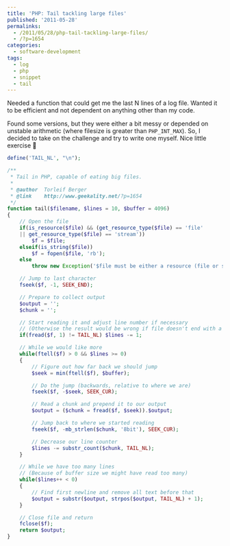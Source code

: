 ---
title: 'PHP: Tail tackling large files'
published: '2011-05-28'
permalinks:
  - /2011/05/28/php-tail-tackling-large-files/
  - /?p=1654
categories:
  - software-development
tags:
  - log
  - php
  - snippet
  - tail
---

Needed a function that could get me the last N lines of a log file. Wanted it to be efficient and not dependent on anything other than my code.

Found some versions, but they were either a bit messy or depended on unstable arithmetic (where filesize is greater than `PHP_INT_MAX`). So, I decided to take on the challenge and try to write one myself. Nice little exercise 🙂

```php
define('TAIL_NL', "\n");

/**
 * Tail in PHP, capable of eating big files.
 *
 * @author  Torleif Berger
 * @link    http://www.geekality.net/?p=1654
 */
function tail($filename, $lines = 10, $buffer = 4096)
{
    // Open the file
    if(is_resource($file) && (get_resource_type($file) == 'file'
    || get_resource_type($file) == 'stream'))
        $f = $file;
    elseif(is_string($file))
        $f = fopen($file, 'rb');
    else
        throw new Exception('$file must be either a resource (file or stream) or a filename.');

    // Jump to last character
    fseek($f, -1, SEEK_END);

    // Prepare to collect output
    $output = '';
    $chunk = '';

    // Start reading it and adjust line number if necessary
    // (Otherwise the result would be wrong if file doesn't end with a blank line)
    if(fread($f, 1) != TAIL_NL) $lines -= 1;

    // While we would like more
    while(ftell($f) > 0 && $lines >= 0)
    {
        // Figure out how far back we should jump
        $seek = min(ftell($f), $buffer);

        // Do the jump (backwards, relative to where we are)
        fseek($f, -$seek, SEEK_CUR);

        // Read a chunk and prepend it to our output
        $output = ($chunk = fread($f, $seek)).$output;

        // Jump back to where we started reading
        fseek($f, -mb_strlen($chunk, '8bit'), SEEK_CUR);

        // Decrease our line counter
        $lines -= substr_count($chunk, TAIL_NL);
    }

    // While we have too many lines
    // (Because of buffer size we might have read too many)
    while($lines++ < 0)
    {
        // Find first newline and remove all text before that
        $output = substr($output, strpos($output, TAIL_NL) + 1);
    }

    // Close file and return
    fclose($f);
    return $output;
}
```
